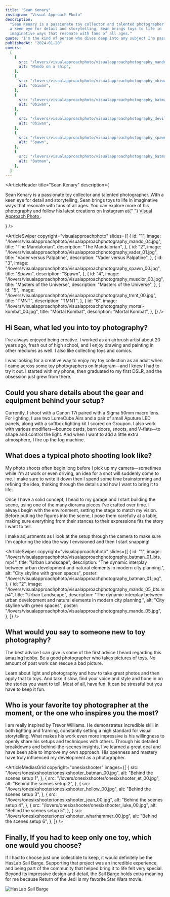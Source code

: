 ```yaml
---
title: "Sean Kenary"
instagram: "Visual Approach Photo"
description:
  "Sean Kenary is a passionate toy collector and talented photographer. With
  a keen eye for detail and storytelling, Sean brings toys to life in
  imaginative ways that resonate with fans of all ages."
quote: "I'm the kind of person who dives deep into any subject I'm passionate about—I love learning as much as I can and seeing how far I can take it. What really drives me is the challenge of growing: becoming a better storyteller, a more skilled diorama maker, and a stronger photographer with every project."
publishedAt: "2024-01-20"
covers:
  [
    {
      src: "/lovers/visualapproachphoto/visualapproachphotography_mando_04.jpg",
      alt: "Mando on a ship",
    },
    {
      src: "/lovers/visualapproachphoto/visualapproachphotography_obiwan_00.jpg",
      alt: "Obiwan",
    },
    {
      src: "/lovers/visualapproachphoto/visualapproachphotography_batman_00.jpg",
      alt: "Obiwan",
    },
    {
      src: "/lovers/visualapproachphoto/visualapproachphotography_devil_00.jpg",
      alt: "Obiwan",
    },
    {
      src: "/lovers/visualapproachphoto/visualapproachphotography_spawn_00.jpg",
      alt: "Spawn",
    },
    {
      src: "/lovers/visualapproachphoto/visualapproachphotography_batman_00.jpg",
      alt: "Batman",
    },
  ]
---
```


<ArticleHeader
  title="Sean Kenary"
  description={
    <p>
      Sean Kenary is a passionate toy collector and talented photographer. With
      a keen eye for detail and storytelling, Sean brings toys to life in
      imaginative ways that resonate with fans of all ages. You can explore more
      of his photography and follow his latest creations on Instagram at{" "}
      <a href="https://www.instagram.com/visual_approach_photo/?hl=en">
        Visual Approach Photo
      </a>
      .
    </p>
  }
/>

<ArticleSwiper
  copyright="visualapproachphoto"
  slides={[
    {
      id: "1",
      image:
        "/lovers/visualapproachphoto/visualapproachphotography_mando_04.jpg",
      title: "The Mandalorian",
      description: "The Mandalorian",
    },
    {
      id: "2",
      image:
        "/lovers/visualapproachphoto/visualapproachphotography_vader_01.jpg",
      title: "Vader versus Palpatine",
      description: "Vader versus Palpatine",
    },
    {
      id: "3",
      image:
        "/lovers/visualapproachphoto/visualapproachphotography_spawn_00.jpg",
      title: "Spawn",
      description: "Spawn",
    },
    {
      id: "4",
      image:
        "/lovers/visualapproachphoto/visualapproachphotography_musclor_00.jpg",
      title: "Masters of the Universe",
      description: "Masters of the Universe",
    },
    {
      id: "5",
      image:
        "/lovers/visualapproachphoto/visualapproachphotography_tmnt_00.jpg",
      title: "TMNT",
      description: "TMNT",
    },
    {
      id: "6",
      image:
        "/lovers/visualapproachphoto/visualapproachphotography_mortal-kombat_00.jpg",
      title: "Mortal Kombat",
      description: "Mortal Kombat",
    },
  ]}
/>

<ArticleBody>

## Hi Sean, what led you into toy photography?

I've always enjoyed being creative. I worked as an airbrush artist about 20 years ago, fresh out of high school, and I enjoy drawing and painting in other mediums as well. I also like collecting toys and comics.

I was looking for a creative way to enjoy my toy collection as an adult when I came across some toy photographers on Instagram—and I knew I had to try it out. I started with my phone, then graduated to my first DSLR, and the obsession just grew from there.

</ArticleBody>

<ArticleBlockquote
  quote="I'm the kind of person who dives deep into any subject I'm passionate about—I love learning as much as I can and seeing how far I can take it. What really drives me is the challenge of growing: becoming a better storyteller, a more skilled diorama maker, and a stronger photographer with every project."
  author="Sean Kenary"
/>

<ArticleBody>

## Could you share details about the gear and equipment behind your setup?

Currently, I shoot with a Canon T7i paired with a Sigma 50mm macro lens. For lighting, I use two LumeCube Airs and a pair of small Aputure LED panels, along with a softbox lighting kit I scored on Groupon. I also work with various modifiers—bounce cards, barn doors, snoots, and V-flats—to shape and control the light. And when I want to add a little extra atmosphere, I fire up the fog machine.

</ArticleBody>

<ArticleBody>

## What does a typical photo shooting look like?

My photo shoots often begin long before I pick up my camera—sometimes while I'm at work or even driving, an idea for a shot will suddenly come to me. I make sure to write it down then I spend some time brainstorming and refining the idea, thinking through the details and how I want to bring it to life.

Once I have a solid concept, I head to my garage and I start building the scene, using one of the many diorama pieces I've crafted over time. I always begin with the environment, setting the stage to match my vision. Before putting the figures into the scene, I pose them carefully at a table, making sure everything from their stances to their expressions fits the story I want to tell.

I make adjustments as I look at the setup through the camera to make sure I'm capturing the idea the way I envisioned and then I start snapping!

</ArticleBody>

<ArticleSwiper
  copyright="visualapproachphoto"
  slides={[
    {
      id: "1",
      image:
        "/lovers/visualapproachphoto/visualapproachphotography_batman_01_bts.mp4",
      title: "Urban Landscape",
      description:
        "The dynamic interplay between urban development and natural elements in modern city planning.",
      alt: "City skyline with green spaces",
      poster:
        "/lovers/visualapproachphoto/visualapproachphotography_batman_01.jpg",
    },
    {
      id: "2",
      image:
        "/lovers/visualapproachphoto/visualapproachphotography_mando_05_bts.mp4",
      title: "Urban Landscape",
      description:
        "The dynamic interplay between urban development and natural elements in modern city planning.",
      alt: "City skyline with green spaces",
      poster:
        "/lovers/visualapproachphoto/visualapproachphotography_mando_05.jpg",
    },
  ]}
/>

<ArticleBody>

## What would you say to someone new to toy photography?

The best advice I can give is some of the first advice I heard regarding this amazing hobby. Be a good photographer who takes pictures of toys. No amount of post work can rescue a bad picture.

Learn about light and photography and how to take great photos and then apply that to toys. And take it slow, find your voice and style and hone in on the stories you want to tell. Most of all, have fun. It can be stressful but you have to keep it fun.

</ArticleBody>

<ArticleBody>

## Who is your favorite toy photographer at the moment, or the one who inspires you the most?

I am really inspired by Trevor Williams. He demonstrates incredible skill in both lighting and framing, constantly setting a high standard for visual storytelling. What makes his work even more impressive is his willingness to openly share his setups and techniques with others. Through his detailed breakdowns and behind-the-scenes insights, I've learned a great deal and have been able to improve my own approach. His openness and mastery have truly influenced my development as a photographer.

</ArticleBody>

<ArticleMediasGrid
  copyright="onesixshooter"
  images={[
    {
      src: "/lovers/onesixshooter/onesixshooter_batman_00.jpg",
      alt: "Behind the scenes setup 1",
    },
    {
      src: "/lovers/onesixshooter/onesixshooter_et_00.jpg",
      alt: "Behind the scenes setup 2",
    },
    {
      src: "/lovers/onesixshooter/onesixshooter_hollow_00.jpg",
      alt: "Behind the scenes setup 3",
    },
    {
      src: "/lovers/onesixshooter/onesixshooter_jean_00.jpg",
      alt: "Behind the scenes setup 4",
    },
    {
      src: "/lovers/onesixshooter/onesixshooter_luke_00.jpg",
      alt: "Behind the scenes setup 5",
    },
    {
      src: "/lovers/onesixshooter/onesixshooter_wharhammer_00.jpg",
      alt: "Behind the scenes setup 6",
    },
  ]}
/>

<ArticleBody>

## Finally, If you had to keep only one toy, which one would you choose?

If I had to choose just one collectible to keep, it would definitely be the HasLab Sail Barge. Supporting that project was an incredible experience, and being part of the community that helped bring it to life felt very special. Beyond its impressive design and detail, the Sail Barge holds extra meaning for me because Return of the Jedi is my favorite Star Wars movie.

![HasLab Sail Barge](/lovers/visualapproachphoto/haslab-sail-barge.jpeg)

</ArticleBody>
